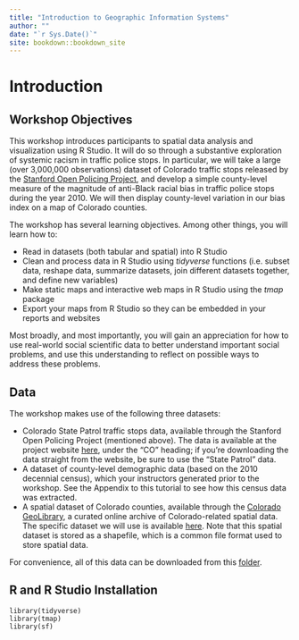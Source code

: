 ```yaml
--- 
title: "Introduction to Geographic Information Systems"
author: ""
date: "`r Sys.Date()`"
site: bookdown::bookdown_site
---
```


# Introduction

## Workshop Objectives

This workshop introduces participants to spatial data analysis and visualization using R Studio. It will do so through a substantive exploration of systemic racism in traffic police stops. In particular, we will take a large (over 3,000,000 observations) dataset of Colorado traffic stops released by the [Stanford Open Policing Project](https://openpolicing.stanford.edu/), and develop a simple county-level measure of the magnitude of anti-Black racial bias in traffic police stops during the year 2010. We will then display county-level variation in our bias index on a map of Colorado counties.

The workshop has several learning objectives. Among other things, you will learn how to:

* Read in datasets (both tabular and spatial) into R Studio
* Clean and process data in R Studio using *tidyverse* functions (i.e. subset data, reshape data, summarize datasets, join different datasets together, and define new variables)
* Make static maps and interactive web maps in R Studio using the *tmap* package
* Export your maps from R Studio so they can be embedded in your reports and websites

Most broadly, and most importantly, you will gain an appreciation for how to use real-world social scientific data to better understand important social problems, and use this understanding to reflect on possible ways to address these problems. 

## Data

The workshop makes use of the following three datasets:

* Colorado State Patrol traffic stops data, available through the Stanford Open Policing Project (mentioned above). The data is available at the project website [here](https://openpolicing.stanford.edu/data/), under the "CO" heading; if you're downloading the data straight from the website, be sure to use the "State Patrol" data.
* A dataset of county-level demographic data (based on the 2010 decennial census), which your instructors generated prior to the workshop. See the Appendix to this tutorial to see how this census data was extracted.
* A spatial dataset of Colorado counties, available through the [Colorado GeoLibrary](https://geo.colorado.edu/), a curated online archive of Colorado-related spatial data. The specific dataset we will use is available [here](https://geo.colorado.edu/catalog/47540-5e712aeda3d91e0009f59fc7). Note that this spatial dataset is stored as a shapefile, which is a common file format used to store spatial data. 

For convenience, all of this data can be downloaded from this [folder](https://www.dropbox.com/sh/sd7wwi5b0r9s9mn/AABscRHrEvXRoX26e_yqEiTFa?dl=0). 

## R and R Studio Installation



```{}
library(tidyverse)
library(tmap)
library(sf)
```








